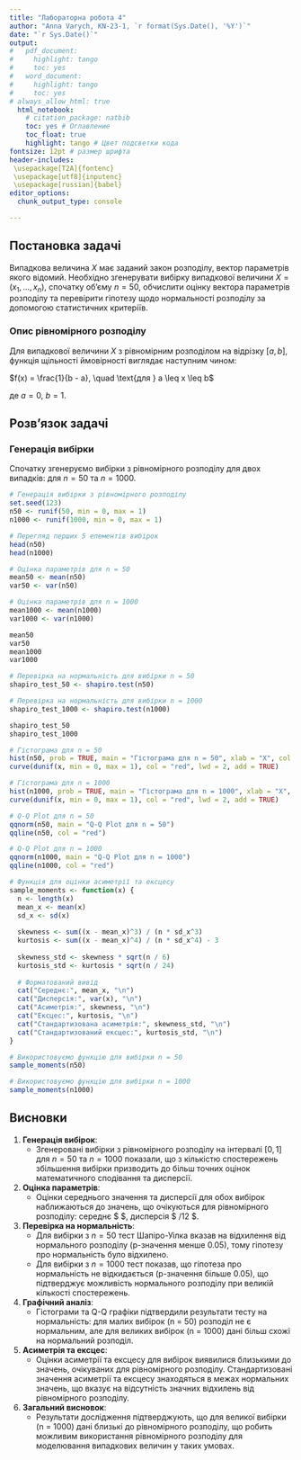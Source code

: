 ---
title: "Лабораторна робота 4"
author: "Anna Varych, KN-23-1, `r format(Sys.Date(), '%Y')`"
date: "`r Sys.Date()`"
output:
#   pdf_document:
#     highlight: tango
#     toc: yes
#   word_document:
#     highlight: tango
#     toc: yes
# always_allow_html: true
  html_notebook:
    # citation_package: natbib
    toc: yes # Оглавление
    toc_float: true
    highlight: tango # Цвет подсветки кода
fontsize: 12pt # размер шрифта
header-includes:
 \usepackage[T2A]{fontenc}
 \usepackage[utf8]{inputenc}
 \usepackage[russian]{babel}
editor_options: 
  chunk_output_type: console

---
## Постановка задачі

Випадкова величина $X$ має заданий закон розподілу, вектор параметрів якого відомий. Необхідно згенерувати вибірку випадкової величини $X = (x_1, \dots, x_n)$, спочатку об'єму $n = 50$, обчислити оцінку вектора параметрів розподілу та перевірити гіпотезу щодо нормальності розподілу за допомогою статистичних критеріїв.

### Опис рівномірного розподілу

Для випадкової величини $X$ з рівномірним розподілом на відрізку $[a, b]$, функція щільності ймовірності виглядає наступним чином:


$f(x) = \frac{1}{b - a}, \quad \text{для } a \leq x \leq b$


де $a = 0$, $b = 1$.

## Розв'язок задачі

### Генерація вибірки

Спочатку згенеруємо вибірки з рівномірного розподілу для двох випадків: для $n = 50$ та $n = 1000$.


```{r}
# Генерація вибірки з рівномірного розподілу
set.seed(123)
n50 <- runif(50, min = 0, max = 1)
n1000 <- runif(1000, min = 0, max = 1)

# Перегляд перших 5 елементів вибірок
head(n50)
head(n1000)
```



```{r}
# Оцінка параметрів для n = 50
mean50 <- mean(n50)
var50 <- var(n50)

# Оцінка параметрів для n = 1000
mean1000 <- mean(n1000)
var1000 <- var(n1000)

mean50
var50
mean1000
var1000
```



```{r}
# Перевірка на нормальність для вибірки n = 50
shapiro_test_50 <- shapiro.test(n50)

# Перевірка на нормальність для вибірки n = 1000
shapiro_test_1000 <- shapiro.test(n1000)

shapiro_test_50
shapiro_test_1000
```

```{r}
# Гістограма для n = 50
hist(n50, prob = TRUE, main = "Гістограма для n = 50", xlab = "X", col = "lightblue", border = "black")
curve(dunif(x, min = 0, max = 1), col = "red", lwd = 2, add = TRUE)

# Гістограма для n = 1000
hist(n1000, prob = TRUE, main = "Гістограма для n = 1000", xlab = "X", col = "lightgreen", border = "black")
curve(dunif(x, min = 0, max = 1), col = "red", lwd = 2, add = TRUE)

# Q-Q Plot для n = 50
qqnorm(n50, main = "Q-Q Plot для n = 50")
qqline(n50, col = "red")

# Q-Q Plot для n = 1000
qqnorm(n1000, main = "Q-Q Plot для n = 1000")
qqline(n1000, col = "red")


```

```{r}
# Функція для оцінки асиметрії та ексцесу
sample_moments <- function(x) {
  n <- length(x)
  mean_x <- mean(x)
  sd_x <- sd(x)
  
  skewness <- sum((x - mean_x)^3) / (n * sd_x^3)
  kurtosis <- sum((x - mean_x)^4) / (n * sd_x^4) - 3
  
  skewness_std <- skewness * sqrt(n / 6)
  kurtosis_std <- kurtosis * sqrt(n / 24)
  
  # Форматований вивід
  cat("Середнє:", mean_x, "\n")
  cat("Дисперсія:", var(x), "\n")
  cat("Асиметрія:", skewness, "\n")
  cat("Ексцес:", kurtosis, "\n")
  cat("Стандартизована асиметрія:", skewness_std, "\n")
  cat("Стандартизований ексцес:", kurtosis_std, "\n")
}

# Використовуємо функцію для вибірки n = 50
sample_moments(n50)

# Використовуємо функцію для вибірки n = 1000
sample_moments(n1000)
```

## Висновки

1. **Генерація вибірок**:
   - Згенеровані вибірки з рівномірного розподілу на інтервалі $[0, 1]$ для $n = 50$ та $n = 1000$ показали, що з кількістю спостережень збільшення вибірки призводить до більш точних оцінок математичного сподівання та дисперсії.
   
2. **Оцінка параметрів**:
   - Оцінки середнього значення та дисперсії для обох вибірок наближаються до значень, що очікуються для рівномірного розподілу: середнє $ \approx 0.5 $, дисперсія $ \approx 1/12 $. 
   
3. **Перевірка на нормальність**:
   - Для вибірки з $n = 50$ тест Шапіро-Уілка вказав на відхилення від нормального розподілу (p-значення менше 0.05), тому гіпотезу про нормальність було відхилено.
   - Для вибірки з $n = 1000$ тест показав, що гіпотеза про нормальність не відкидається (p-значення більше 0.05), що підтверджує можливість нормального розподілу при великій кількості спостережень.

4. **Графічний аналіз**:
   - Гістограми та Q-Q графіки підтвердили результати тесту на нормальність: для малих вибірок (n = 50) розподіл не є нормальним, але для великих вибірок (n = 1000) дані більш схожі на нормальний розподіл.

5. **Асиметрія та ексцес**:
   - Оцінки асиметрії та ексцесу для вибірок виявилися близькими до значень, очікуваних для рівномірного розподілу. Стандартизовані значення асиметрії та ексцесу знаходяться в межах нормальних значень, що вказує на відсутність значних відхилень від рівномірного розподілу.

6. **Загальний висновок**:
   - Результати дослідження підтверджують, що для великої вибірки (n = 1000) дані близькі до рівномірного розподілу, що робить можливим використання рівномірного розподілу для моделювання випадкових величин у таких умовах.

